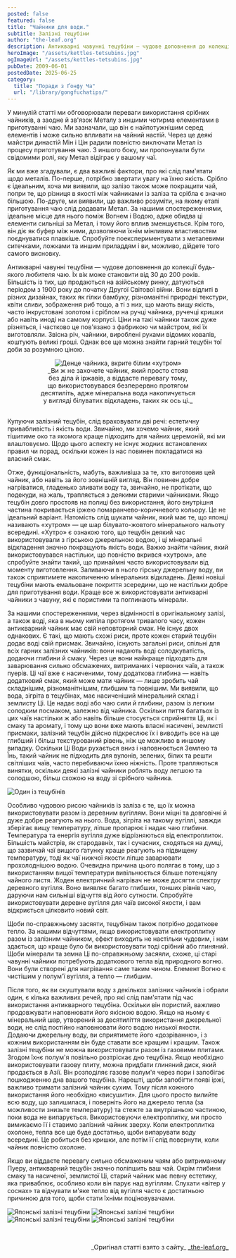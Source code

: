 ```yaml
---
posted: false
featured: false
title: "Чайники для води."
subtitle: Залізні тецубіни
author: "the-leaf.org"
description: Антикварні чавунні тецубіни — чудове доповнення до колекції будь-якого любителя чаю. Їх вік може становити від 30 до 200 років...
heroImage: "/assets/kettles-tetsubins.jpg"
ogImageUrl: "/assets/kettles-tetsubins.jpg"
pubDate: 2009-06-01
postedDate: 2025-06-25
category: 
  title: "Поради з Ґонфу Ча"
  url: "/library/gongfuchatips/"
---
```



У минулій статті ми обговорювали переваги використання срібних чайників, а заодне й зв'язок Металу з иншими чотирма елементами в приготуванні чаю. Ми зазначали, що він є найпотужнішим серед елементів і може сильно впливати на чайний настій. Через це деякі майстри династій Мін і Цін радили повністю виключати Метал із процесу приготування чаю. З иншого боку, ми пропонували бути свідомими ролі, яку Метал відіграє у вашому чаї.

Як ми вже згадували, є два важливі фактори, про які слід пам'ятати щодо металів. По-перше, потрібно звертати увагу на їхню якість. Срібло є ідеальним, хоча ми виявили, що залізо також може покращити чай, попри те, що різниця в якості між чайниками із заліза та срібла є значно більшою. По-друге, ми виявили, що важливо розуміти, на якому етапі приготування чаю слід додавати Метал. За нашими спостереженнями, ідеальне місце для нього поміж Вогнем і Водою, адже обидва ці елементи сильніші за Метал, і тому його вплив зменшується. Крім того, він діє як буфер між ними, дозволяючи їхнім мінливим властивостям поєднуватися плавкіше. Спробуйте поекспериментувати з металевими ситечками, ложками та иншим приладдям і ви, можливо, дійдете того самого висновку.

Антикварні чавунні тецубіни — чудове доповнення до колекції будь-якого любителя чаю. Їх вік може становити від 30 до 200 років. Більшість із тих, що продаються на азійському ринку, датуються періодом з 1900 року до початку Другої Світової війни. Вони відлиті в різних дизайнах, таких як гілки бамбуку, різноманітні природні текстури, квіти сливи, зображення риб тощо, а ті з них, що мають вищу якість, часто інкрустовані золотом і сріблом на ручці чайника, ручечці кришки або навіть иноді на самому корпусі. Ціни на такі чайники також дуже різняться, і частково це пов'язано з фабрикою чи майстром, які їх виготовляли. Звісна річ, чайники, вироблені руками відомих ковалів, коштують великі гроші. Однак все ще можна знайти гарний тецубін тої доби за розумною ціною.

<figure style="display: grid; grid-template-columns: 1fr; justify-items: center;">
  <Image class="align-center" src={kettle1} alt="Денце чайника, вкрите білим «хутром»" />
  <figcaption style="font-size: 0.9rem; text-align: center; text-wrap: balance; padding: 0 0 1rem 0;">
          _Ви ж не захочете чайник, який просто стояв без діла й іржавів, а віддасте перевагу тому, що використовувався безперервно протягом десятиліть, адже мінеральна вода накопичується у вигляді білуватих відкладень, таких як ось ці._
  </figcaption>
</figure>

Купуючи залізний тецубін, слід враховувати дві речі: естетичну привабливість і якість води. Звичайно, ми хочемо чайник, який тішитиме око та якомога краще підходить для чайних церемоній, які ми влаштовуємо. Щодо цього аспекту не існує жодних встановлених правил чи порад, оскільки кожен із нас повинен покладатися на власний смак.

Отже, функціональність, мабуть, важливіша за те, хто виготовив цей чайник, або навіть за його зовнішній вигляд. Він повинен добре нагріватися, гладенько зливати воду та, звичайно, не протікати, що подекуди, на жаль, трапляється з деякими старими чайниками. Якщо тецубін довго простояв на полиці без використання, його внутрішня частина покривається іржею помаранчево-коричневого кольору. Це не ідеальний варіант. Натомість слід шукати чайник, який має те, що японці називають «хутром» — це шар білувато-жовтого мінерального нальоту всередині. «Хутро» є ознакою того, що тецубін деякий час використовували з гірською джерельною водою, і ці мінеральні відкладення значно покращують якість води. Важко знайти чайник, який використовувався настільки, що повністю вкрився «хутром», але спробуйте знайти такий, що принаймні часто використовували від моменту виготовлення. Заливаючи в нього гірську джерельну воду, ви також сприятимете накопиченню мінеральних відкладень. Деякі новіші тецубіни мають емальоване покриття зсередини, що не настільки добре для приготування води. Краще все ж використовувати антикварні чайники з чавуну, які є пористими та поглинають мінерали.

За нашими спостереженнями, через відмінності в оригінальному залізі, а також воді, яка в ньому кипіла протягом тривалого часу, кожен антикварний чайник має свій неповторний смак. Не існує двох однакових. Є такі, що мають схожі риси, проте кожен старий тецубін додає воді свій присмак. Звичайно, існують загальні риси, спільні для всіх гарних залізних чайників: вони надають воді солодкуватість, додаючи глибини й смаку. Через це вони найкраще підходять для заварювання сильно обсмажених, витриманих і червоних чаїв, а також пуерів. Ці чаї вже є насиченими, тому додаткова глибина — навіть додатковий смак, який може мати чайник — лише зробить чай складнішим, різноманітнішим, глибшим та повнішим. Ми виявили, що вода, зігріта в тецубінах, має насиченіший мінеральний склад і землисту Ці. Це надає воді або чаю сили й глибини, разом із легким солодким посмаком, залежно від чайника. Оскільки пиття багатьох із цих чаїв настільки ж або навіть більше стосується сприйняття Ці, як і смаку та аромату, і тому що вони вже мають власні насичені, землисті присмаки, залізний тецубін дійсно підкреслює їх і виводить все на ще глибший і більш текстурований рівень, ніж це можливо в иншому випадку. Оскільки Ці Води рухається вниз і наповнюється Землею та Їнь, такий чайник не підходить для вулонів, зелених, білих та решти світліших чаїв, часто перебиваючи їхню ніжність. Проте трапляються винятки, оскільки деякі залізні чайники роблять воду легшою та солодшою, більш схожою на воду зі срібного чайника.

<Image class="align-center" src={kettle2} alt="Один із тецубінів" />

Особливо чудовою рисою чайників із заліза є те, що їх можна використовувати разом із деревним вугіллям. Вони міцні та довговічні й дуже добре реагують на нього. Вода, зігріта на такому вугіллі, завжди зберігає вищу температуру, ліпше пропарює і надає чаю глибини. Температура та енергія вугілля дуже відрізняються від електроплиток. Більшість майстрів, як стародавніх, так і сучасних, сходяться на думці, що зазвичай чаї вищого ґатунку краще реагують на підвищену температуру, тоді як чаї нижчої якости ліпше заварювати прохолоднішою водою. Очевидна причина цього полягає в тому, що з використанням вищої температури вивільнюється більше потенціялу чайного листя. Жоден електричний нагрівач не може досягти спектру деревного вугілля. Воно виявляє багато глибших, тонших рівнів чаю, даруючи нам сильніші відчуття від його сутности. Спробуйте використовувати деревне вугілля для чаїв високої якости, і вам відкриється цілковито новий світ.

Щоби по-справжньому засяяти, тецубінам також потрібно додаткове тепло. За нашими відчуттями, якщо використовувати електроплитку разом із залізним чайником, ефект виходить не настільки чудовим, і нам здається, що краще було би використовувати тоді срібний або глиняний. Щоби мінерали та земна Ці по-справжньому засяяли, схоже, ці старі чавунні чайники потребують додаткового тепла від природного вогню. Вони були створені для нагрівання саме таким чином. Елемент Вогню є чистішим у полум'ї вугілля, а тепло — глибшим.

Після того, як ви скуштували воду з декількох залізних чайників і обрали один, є кілька важливих речей, про які слід пам'ятати під час використання антикварного тецубіна. Оскільки він пористий, важливо продовжувати наповнювати його якісною водою. Якщо на ньому є мінеральний шар, утворений за десятиліття використання джерельної води, не слід постійно наповнювати його водою низької якости. Додаючи джерельну воду, ви сприятимете його «дозріванню», і з кожним використанням він буде ставати все кращим і кращим. Також залізні тецубіни не можна використовувати разом із газовими плитами. Згодом їхнє полум'я повільно розтріскає дно тецубіна. Якщо необхідно використовувати газову плиту, можна придбати глиняний диск, який продається в Азії. Він розподіляє газове полум'я через пори і запобігає пошкодженню дна вашого тецубіна. Нарешті, щоби запобігти появі іржі, важливо тримати залізний чайник сухим. Тому після кожного використання його необхідно «висушити». Для цього просто вилийте всю воду, що залишилася, і поверніть його на джерело тепла (за можливости знизьте температуру) та стежте за внутрішньою частиною, поки вода не випарується. Використовуючи електроплитку, ми просто вимикаємо її і ставимо залізний чайник зверху. Коли електроплитка охолоне, тепла все ще буде достатньо, щоби випарувати воду всередині. Це робиться без кришки, але потім її слід повернути, коли чайник повністю охолоне.

Якщо ви віддаєте перевагу сильно обсмаженим чаям або витриманому Пуеру, антикварний тецубін значно поліпшить ваш чай. Окрім глибини смаку та насиченої, землистої Ці, старий чайник має певну естетику, яка приваблює, особливо коли він парує над вугіллям. Слухати «вітер у соснах» та відчувати м'яке тепло від вугілля часто є достатньою причиною для того, щоби стати їхніми поціновувачами.

<Image class="align-center" src={kettle3} alt="Японські залізні тецубіни" /> 

<Image class="align-center" src={kettle4} alt="Японські залізні тецубіни" /> 

<Image class="align-center" src={kettle5} alt="Японські залізні тецубіни" />

<Image class="align-center" src={kettle6} alt="Японські залізні тецубіни" />

<p>&nbsp;</p>
<p align="right" style="font-size: 0.9rem;">_Оригінал статті взято з сайту_&nbsp;<a title="Листочок" href="http://the-leaf.org/The_Leaf/Home.html" target="_blank" rel="noopener">_the-leaf.org_</a></p>